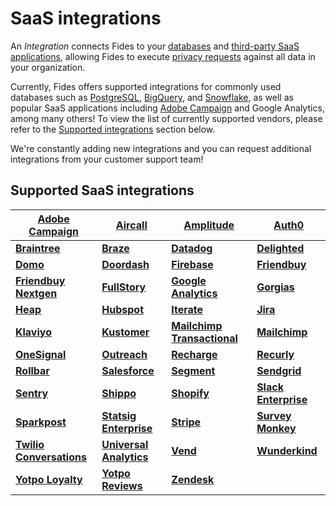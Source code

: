 # SaaS integrations

An _Integration_ connects Fides to your [databases](/user-guides/integrations/databases) and [third-party SaaS applications](/user-guides/integrations/saas-integrations), allowing Fides to execute [privacy requests](/user-guides/privacy-requests) against all data in your organization.

Currently, Fides offers supported integrations for commonly used databases such as [PostgreSQL](/user-guides/integrations/databases/postgresql), [BigQuery](/user-guides/integrations/databases/bigquery), and [Snowflake](/user-guides/integrations/databases/snowflake), as well as popular SaaS applications including [Adobe Campaign](/user-guides/integrations/saas-integrations/adobe-campaign) and Google Analytics, among many others! To view the list of currently supported vendors, please refer to the [Supported integrations](#supported-saas-integrations) section below.

We're constantly adding new integrations and you can request additional integrations from your customer support team!

## Supported SaaS integrations

| **[Adobe Campaign](/user-guides/integrations/saas-integrations/adobe-campaign)**           | **[Aircall](/user-guides/integrations/saas-integrations/aircall)**       | **[Amplitude](/user-guides/integrations/saas-integrations/amplitude)**                             | **[Auth0](/user-guides/integrations/saas-integrations/auth0)**                               |
| ------------------------------------------------------------------------------------------ | ------------------------------------------------------------------------ | -------------------------------------------------------------------------------------------------- | -------------------------------------------------------------------------------------------- |
| **[Braintree](/user-guides/integrations/saas-integrations/braintree)**                     | **[Braze](/user-guides/integrations/saas-integrations/braze)**           | **[Datadog](/user-guides/integrations/saas-integrations/datadog)**                                 | **[Delighted](/user-guides/integrations/saas-integrations/delighted)**                       |
| **[Domo](/user-guides/integrations/saas-integrations/domo)**                               | **[Doordash](/user-guides/integrations/saas-integrations/doordash)**     | **[Firebase](/user-guides/integrations/saas-integrations/firebase)**                               | **[Friendbuy](/user-guides/integrations/saas-integrations/friendbuy)**                       |
| **[Friendbuy Nextgen](/user-guides/integrations/saas-integrations/friendbuy-nextgen)**     | **[FullStory](/user-guides/integrations/saas-integrations/fullstory)**   | **[Google Analytics](/user-guides/integrations/saas-integrations/google-analytics)**               | **[Gorgias](/user-guides/integrations/saas-integrations/gorgias)**                           |
| **[Heap](/user-guides/integrations/saas-integrations/heap)**                               | **[Hubspot](/user-guides/integrations/saas-integrations/hubspot)**       | **[Iterate](/user-guides/integrations/saas-integrations/iterate)**                                 | **[Jira](/user-guides/integrations/saas-integrations/jira)**                                 |
| **[Klaviyo](/user-guides/integrations/saas-integrations/klaviyo)**                         | **[Kustomer](/user-guides/integrations/saas-integrations/kustomer)**     | **[Mailchimp Transactional](/user-guides/integrations/saas-integrations/mailchimp-transactional)** | **[Mailchimp](/user-guides/integrations/saas-integrations/mailchimp)**                       |
| **[OneSignal](/user-guides/integrations/saas-integrations/onesignal)**                     | **[Outreach](/user-guides/integrations/saas-integrations/outreach)**     | **[Recharge](/user-guides/integrations/saas-integrations/recharge)**                               | **[Recurly](/user-guides/integrations/saas-integrations/recurly)**                           |
| **[Rollbar](/user-guides/integrations/saas-integrations/rollbar)**                         | **[Salesforce](/user-guides/integrations/saas-integrations/salesforce)** | **[Segment](/user-guides/integrations/saas-integrations/segment)**                                 | **[Sendgrid](/user-guides/integrations/saas-integrations/sendgrid)**                         |
| **[Sentry](/user-guides/integrations/saas-integrations/sentry)**                           | **[Shippo](/user-guides/integrations/saas-integrations/shippo)**         | **[Shopify](/user-guides/integrations/saas-integrations/shopify)**                                 | **[Slack Enterprise](/user-guides/integrations/saas-integrations/slack-enterprise)**         |
| **[Sparkpost](/user-guides/integrations/saas-integrations/sparkpost)**                     | **[Statsig Enterprise](/user-guides/integrations/saas-integrations/statsig-enterprise)**       |**[Stripe](/user-guides/integrations/saas-integrations/stripe)**                                    | **[Survey Monkey](/user-guides/integrations/saas-integrations/survey-monkey)**               |
| **[Twilio Conversations](/user-guides/integrations/saas-integrations/twilio-conversations)** | **[Universal Analytics](/user-guides/integrations/saas-integrations/universal-analytics)** | **[Vend](/user-guides/integrations/saas-integrations/vend)**             | **[Wunderkind](/user-guides/integrations/saas-integrations/wunderkind)**                           |
| **[Yotpo Loyalty](/user-guides/integrations/saas-integrations/yotpo-loyalty)**               | **[Yotpo Reviews](/user-guides/integrations/saas-integrations/yotpo-reviews)**             | **[Zendesk](/user-guides/integrations/saas-integrations/zendesk)**       |